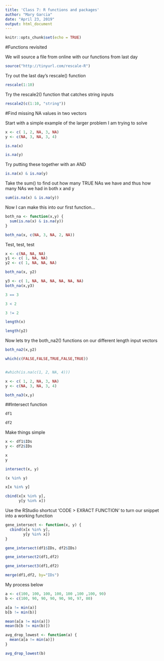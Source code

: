 ```yaml
---
title: 'Class 7: R functions and packages'
author: "Mary Garcia"
date: "April 23, 2019"
output: html_document
---
```


```r
knitr::opts_chunk$set(echo = TRUE)
```

#Functions revisited

We will source a file from online with our functions from last day

```r
source("http://tinyurl.com/rescale-R")
```

Try out the last day's rescale() function

```r
rescale(1:10)
```

Try the rescale2() function that catches string inputs

```r
rescale2(c(1:10, "string"))
```


#Find missing NA values in two vectors

Start with a simple example of the larger problem I am trying to solve

```r
x <- c( 1, 2, NA, 3, NA)
y <- c(NA, 3, NA, 3, 4)
```


```r
is.na(x)
```

```r
is.na(y)
```

Try putting these together with an AND 

```r
is.na(x) & is.na(y)
```

Take the sum() to find out how many TRUE NAs we have and thus how many NAs we had in both x and y

```r
sum(is.na(x) & is.na(y))
```
Now I can make this into our first function...

```r
both_na <- function(x,y) {
  sum(is.na(x) & is.na(y))
}
```

```r
both_na(x, c(NA, 3, NA, 2, NA))
```

Test, test, test

```r
x <- c(NA, NA, NA)
y1 <- c( 1, NA, NA)
y2 <- c( 1, NA, NA, NA)
```

```r
both_na(x, y2)
```

```r
y3 <- c( 1, NA, NA, NA, NA, NA, NA)
both_na(x,y3)
```


```r
3 == 3
```

```r
3 < 2
```

```r
3 != 2
```

```r
length(x)
```
```r
length(y2)
```

Now lets try the both_na2() functions on our different length input vectors

```r
both_na2(x,y2)
```

```r
which(c(FALSE,FALSE,TRUE,FALSE,TRUE))


#which(is.na(c(1, 2, NA, 4)))

```


```r
x <- c( 1, 2, NA, 3, NA)
y <- c(NA, 3, NA, 3, 4)

both_na3(x,y)
```

##Intersect function


```r
df1
```

```r
df2
```

Make things simple

```r
x <- df1$IDs
y <- df2$IDs

x
y
```

```r
intersect(x, y)
```

```r
(x %in% y)
```

```r
x[x %in% y]
```



```r
cbind(x[x %in% y],
      y[y %in% x])
```

Use the RStudio shortcut 'CODE > EXRACT FUNCTION' to turn our snippet into a working function

```r
gene_intersect <- function(x, y) {
  cbind(x[x %in% y],
        y[y %in% x])
}
```

```r
gene_intersect(df1$IDs, df2$IDs)
```

```r
gene_intersect2(df1,df2)
```



```r
gene_intersect3(df1,df2)
```


```r
merge(df1,df2, by="IDs")
```


My process below
```r
a <- c(100, 100, 100, 100, 100 ,100 ,100, 90)
b <- c(100, 90, 90, 90, 90, 90, 97, 80)

a[a != min(a)]
b[b != min(b)]

mean(a[a != min(a)])
mean(b[b != min(b)])
```

```r
avg_drop_lowest <- function(a) {
  mean(a[a != min(a)])
}
```

```r
avg_drop_lowest(b)
```































































